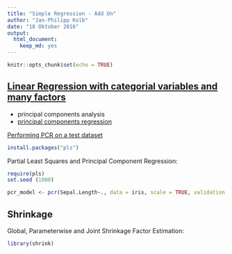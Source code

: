 ```yaml
---
title: "Simple Regression - Add On"
author: "Jan-Philipp Kolb"
date: "18 Oktober 2016"
output: 
  html_document: 
    keep_md: yes
---
```


```r
knitr::opts_chunk$set(echo = TRUE)
```

## [Linear Regression with categorial variables and many factors](http://stats.stackexchange.com/questions/122678/linear-regression-including-categorical-variables-with-hundreds-of-levels)

- principal components analysis
- [principal components regression](http://www.win-vector.com/blog/2016/05/pcr_part1_xonly/)


[Performing PCR on a test dataset](https://www.r-bloggers.com/performing-principal-components-regression-pcr-in-r/)

```r
install.packages("pls")
```

Partial Least Squares and Principal Component Regression:

```r
require(pls)
set.seed (1000)

pcr_model <- pcr(Sepal.Length~., data = iris, scale = TRUE, validation = "CV")
```

## Shrinkage

Global, Parameterwise and Joint Shrinkage Factor Estimation:

```r
library(shrink)
```

